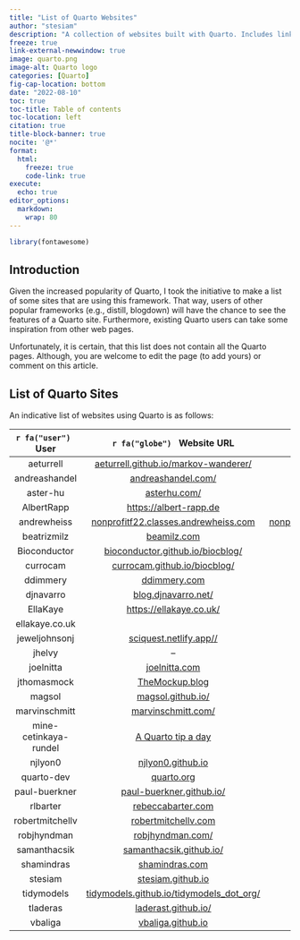 ```yaml
---
title: "List of Quarto Websites"
author: "stesiam"
description: "A collection of websites built with Quarto. Includes links to websites and their respective repositories. Further additions are always welcome."
freeze: true
link-external-newwindow: true
image: quarto.png
image-alt: Quarto logo
categories: [Quarto]
fig-cap-location: bottom
date: "2022-08-10"
toc: true
toc-title: Table of contents
toc-location: left
citation: true
title-block-banner: true
nocite: '@*'
format: 
  html:
    freeze: true
    code-link: true
execute:
  echo: true
editor_options: 
  markdown: 
    wrap: 80
---
```


```r
library(fontawesome)
```

## Introduction

Given the increased popularity of Quarto, I took the initiative to make a list of some sites that are using this framework. That way,  users of other popular frameworks (e.g., distill, blogdown) will have the chance to see the features of a Quarto site. Furthermore, existing Quarto users can take some inspiration from other web pages.

Unfortunately, it is certain, that this list does not contain all the Quarto pages. Although, you are welcome to edit the page (to add yours) or comment on this article.


## List of Quarto Sites

An indicative list of websites using Quarto is as follows: 

|   `r fa("user") ` &nbsp; User     | `r fa("globe") ` &nbsp;  Website URL   |   `r fa("github") `  &nbsp; GitHub <br> Repository   |
|:------------------:|:------------------:|:------------------:|
|  aeturrell  | <a href="https://aeturrell.github.io/markov-wanderer/" target="_blank">aeturrell.github.io/markov-wanderer/</a> | <a href="https://github.com/aeturrell/markov-wanderer" target="_blank">markov-wanderer</a> |
|  andreashandel  | <a href="https://www.andreashandel.com/" target="_blank">andreashandel.com/</a> | <a href="https://github.com/andreashandel/andreashandelwebsite" target="_blank">andreashandelwebsite</a> |
|  aster-hu  | <a href="https://asterhu.com/" target="_blank">asterhu.com/</a> | <a href="https://github.com/aster-hu/Asteroid_Blog" target="_blank">Asteroid_Blog</a> |
|  AlbertRapp  | <a href="hhttps://albert-rapp.de/" target="_blank">https://albert-rapp.de</a> | -- |
| andrewheiss  | <a href="https://nonprofitf22.classes.andrewheiss.com/" target="_blank">nonprofitf22.classes.andrewheiss.com</a> | <a href="https://github.com/andrewheiss/nonprofitf22.classes.andrewheiss.com" target="_blank">nonprofitf22.classes.andrewheiss.com</a> |
| beatrizmilz  |  <a href="https://beamilz.com/" target="_blank">beamilz.com</a> |         <a href="https://github.com/beatrizmilz/blog-en/" target="_blank">blog-en</a>    |
| Bioconductor | <a href="https://bioconductor.github.io/biocblog/" target="_blank">bioconductor.github.io/biocblog/</a> |  <a href="https://github.com/bioconductor/biocblog" target="_blank">biocblog</a> | 
| currocam | <a href="https://currocam.github.io/" target="_blank">currocam.github.io/biocblog/</a> |  <a href="https://github.com/currocam/currocam.github.io" target="_blank">currocam.github.io</a> | 
| ddimmery | <a href="https://ddimmery.com/" target="_blank">ddimmery.com</a> |  <a href="https://github.com/ddimmery/quarto-website" target="_blank">quarto-website</a> | 
|  djnavarro  | <a href="blog.djnavarro.net/" target="_blank">blog.djnavarro.net/</a>  |   <a href="https://github.com/djnavarro/quarto-blog" target="_blank">quarto-blog</a>  |
|  EllaKaye  | <a href="https://ellakaye.co.uk/" target="_blank">https://ellakaye.co.uk/</a>  |   <a href="https://github.com/EllaKaye/ellakaye.co.uk" target="_blank">
ellakaye.co.uk </a>  |
|  jeweljohnsonj  | <a href="https://sciquest.netlify.app/" target="_blank">sciquest.netlify.app//</a>| <a href="https://github.com/jeweljohnsonj/SciQuest" target="_blank">SciQuest</a> |
|    jhelvy    |  --   | <a href="https://github.com/jhelvy/jhelvy_quarto" target="_blank">jhelvy_quarto</a>  |
|  joelnitta   | <a href="https://www.joelnitta.com/" target="_blank">joelnitta.com</a> | <a href="https://github.com/joelnitta/joelnitta-home" target="_blank">joelnitta-home</a>  |
|  jthomasmock   | <a href="https://themockup.blog/" target="_blank">TheMockup.blog</a> | <a href="https://github.com/jthomasmock/themockup-blog" target="_blank">themockup-blog</a>  |
|  magsol   | <a href="http://magsol.github.io/" target="_blank">magsol.github.io/</a> | <a href="https://github.com/magsol/magsol.github.io" target="_blank">magsol.github.io</a>  |
|  marvinschmitt   | <a href="https://www.marvinschmitt.com/" target="_blank">marvinschmitt.com/</a> | <a href="https://github.com/marvinschmitt/marvinschmitt-dot-com" target="_blank">marvinschmitt-dot-com</a>  |
|  mine-cetinkaya-rundel     | <a href="https://mine-cetinkaya-rundel.github.io/quarto-tip-a-day/" target="_blank">A Quarto tip a day</a> | <a href="https://github.com/mine-cetinkaya-rundel/quarto-tip-a-day" target="_blank">quarto-tip-a-day</a>  |
|  njlyon0     | <a href="https://njlyon0.github.io/" target="_blank">njlyon0.github.io</a> | <a href="https://github.com/njlyon0/njlyon0.github.io" target="_blank">njlyon0.github.io</a>  |
|  quarto-dev  | <a href="https://quarto.org/" target="_blank">quarto.org</a> | <a href="https://github.com/quarto-dev/quarto-web" target="_blank">quarto-web</a>  |
|  paul-buerkner  | <a href="https://paul-buerkner.github.io/" target="_blank">paul-buerkner.github.io/</a> | <a href="https://github.com/paul-buerkner/paul-buerkner.github.io" target="_blank">paul-buerkner.github.io</a>  |
|  rlbarter  | <a href="https://www.rebeccabarter.com/" target="_blank">rebeccabarter.com</a> | <a href="https://github.com/rlbarter/personal-website-quarto" target="_blank">personal-website-quarto</a>  |
|  robertmitchellv  | <a href="https://robertmitchellv.com/" target="_blank">robertmitchellv.com</a> | <a href="https://github.com/robertmitchellv/robertmitchellv.github.io" target="_blank">robertmitchellv.github.io</a>  |
|  robjhyndman  | <a href="https://robjhyndman.com/" target="_blank">robjhyndman.com/</a> | <a href="https://github.com/robjhyndman/robjhyndman.com" target="_blank">robjhyndman.com</a>  |
|  samanthacsik  | <a href="https://samanthacsik.github.io/" target="_blank">samanthacsik.github.io/</a>| <a href="https://github.com/samanthacsik/samanthacsik.github.io" target="_blank">samanthacsik.github.io</a> |
|  shamindras  | <a href="https://www.shamindras.com/" target="_blank">shamindras.com</a>| <a href="https://github.com/shamindras/ss_personal_distill_blog" target="_blank">ss_personal_distill_blog</a> |
|   stesiam    | <a href="https://www.stesiam.github.io/" target="_blank">stesiam.github.io</a> | <a href="https://github.com/stesiam/stesiam.github.io" target="_blank">stesiam.github.io</a> |
|   tidymodels    | <a href="https://tidymodels.github.io/tidymodels_dot_org/" target="_blank">tidymodels.github.io/tidymodels_dot_org/</a> | <a href="https://github.com/tidymodels/tidymodels_dot_org" target="_blank">tidymodels_dot_org</a> |
|   tladeras   | <a href="https://laderast.github.io/" target="_blank">laderast.github.io/</a> | <a href="https://github.com/laderast/laderast.github.io" target="_blank">laderast.github.io</a> |
|   vbaliga    | <a href="https://vbaliga.github.io/" target="_blank">vbaliga.github.io</a>  |      <a href="https://github.com/vbaliga/vbaliga.github.io" target="_blank">vbaliga.github.io</a> |

